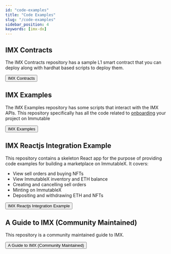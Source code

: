 ```yaml
---
id: "code-examples"
title: "Code Examples"
slug: "/code-examples"
sidebar_position: 4
keywords: [imx-dx]
---
```



## IMX Contracts

The IMX Contracts repository has a sample L1 smart contract that you can deploy along with hardhat based scripts to deploy them.

<a href="https://github.com/immutable/imx-contracts">
  <Button>
    IMX Contracts
    <RightArrowIcon className={styles.ctaIcon} />
  </Button>
</a>

## IMX Examples

The IMX Examples repository has some scripts that interact with the IMX APIs. This repository specifically has all the code related to [onboarding](./guides/onboarding/index.md) your project on Immutable

<a href="https://github.com/immutable/imx-examples">
  <Button>
    IMX Examples <RightArrowIcon className={styles.ctaIcon} />
  </Button>
</a>

## IMX Reactjs Integration Example

This repository contains a skeleton React app for the purpose of providing code examples for building a marketplace on ImmutableX. It covers:

* View sell orders and buying NFTs
* View ImmutableX inventory and ETH balance
* Creating and cancelling sell orders
* Minting on ImmutableX
* Depositing and withdrawing ETH and NFTs

<a href="https://github.com/immutable/imx-reactjs-integration-example">
  <Button>
    IMX Reactjs Integration Example <RightArrowIcon className={styles.ctaIcon} />
  </Button>
</a>

## A Guide to IMX (Community Maintained)

This repository is a community maintained guide to IMX.

<a href="https://github.com/8bNFT/incomplete-guide-to-imx">
  <Button>
    A Guide to IMX (Community Maintained)<RightArrowIcon className={styles.ctaIcon} />
  </Button>
</a>